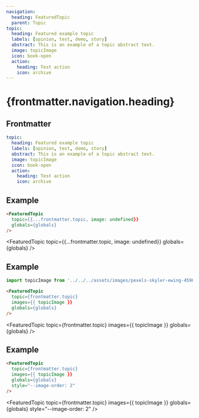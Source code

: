 ```yaml
---
navigation:
  heading: FeaturedTopic
  parent: Topic
topic:
  heading: Featured example topic
  labels: [opinion, test, demo, story]
  abstract: This is an example of a topic abstract text.
  image: topicImage
  icon: book-open
  action:
    heading: Test action
    icon: archive
---
```


# {frontmatter.navigation.heading}
## Frontmatter
```yaml
topic:
  heading: Featured example topic
  labels: [opinion, test, demo, story]
  abstract: This is an example of a topic abstract text.
  image: topicImage
  icon: book-open
  action:
    heading: Test action
    icon: archive
```

## Example
```html
<FeaturedTopic
  topic={{...frontmatter.topic, image: undefined}}
  globals={globals}
/>
```
<FeaturedTopic
  topic={{...frontmatter.topic, image: undefined}}
  globals={globals}
/>

## Example
```js
import topicImage from '../../../assets/images/pexels-skyler-ewing-4596712.jpg'
```
```html
<FeaturedTopic
  topic={frontmatter.topic}
  images={{ topicImage }}
  globals={globals}
/>
```
<FeaturedTopic
  topic={frontmatter.topic}
  images={{ topicImage }}
  globals={globals}
/>

## Example
```html
<FeaturedTopic
  topic={frontmatter.topic}
  images={{ topicImage }}
  globals={globals}
  style="--image-order: 2"
/>
```
<FeaturedTopic
  topic={frontmatter.topic}
  images={{ topicImage }}
  globals={globals}
  style="--image-order: 2"
/>
